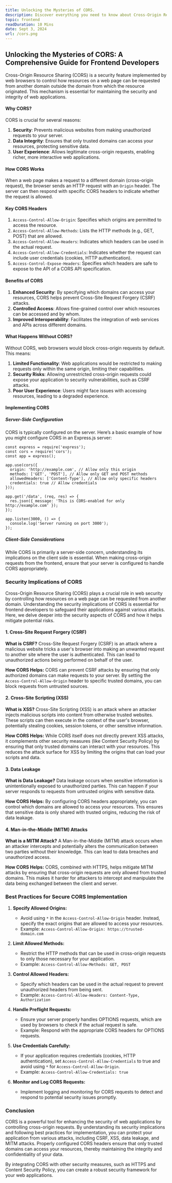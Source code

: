 ```yaml
---
title: Unlocking the Mysteries of CORS.
description: Discover everything you need to know about Cross-Origin Resource Sharing (CORS) in frontend development.
topic: frontend
readDuration: 10 Mins
date: Sept 3, 2024
url: /cors.png
---
```


## **Unlocking the Mysteries of CORS: A Comprehensive Guide for Frontend Developers**

Cross-Origin Resource Sharing (CORS) is a security feature implemented by web browsers to control how resources on a web page can be requested from another domain outside the domain from which the resource originated. This mechanism is essential for maintaining the security and integrity of web applications.

#### **Why CORS?**

CORS is crucial for several reasons:

1. **Security**: Prevents malicious websites from making unauthorized requests to your server.
2. **Data Integrity**: Ensures that only trusted domains can access your resources, protecting sensitive data.
3. **User Experience**: Allows legitimate cross-origin requests, enabling richer, more interactive web applications.

#### **How CORS Works**

When a web page makes a request to a different domain (cross-origin request), the browser sends an HTTP request with an `Origin` header. The server can then respond with specific CORS headers to indicate whether the request is allowed.

#### **Key CORS Headers**

1. `Access-Control-Allow-Origin`: Specifies which origins are permitted to access the resource.
2. `Access-Control-Allow-Methods`: Lists the HTTP methods (e.g., GET, POST) that are allowed.
3. `Access-Control-Allow-Headers`: Indicates which headers can be used in the actual request.
4. `Access-Control-Allow-Credentials`: Indicates whether the request can include user credentials (cookies, HTTP authentication).
5. `Access-Control-Expose-Headers`: Specifies which headers are safe to expose to the API of a CORS API specification.

#### **Benefits of CORS**

1. **Enhanced Security**: By specifying which domains can access your resources, CORS helps prevent Cross-Site Request Forgery (CSRF) attacks.
2. **Controlled Access**: Allows fine-grained control over which resources can be accessed and by whom.
3. **Improved Interoperability**: Facilitates the integration of web services and APIs across different domains.

#### **What Happens Without CORS?**

Without CORS, web browsers would block cross-origin requests by default. This means:

1. **Limited Functionality**: Web applications would be restricted to making requests only within the same origin, limiting their capabilities.
2. **Security Risks**: Allowing unrestricted cross-origin requests could expose your application to security vulnerabilities, such as CSRF attacks.
3. **Poor User Experience**: Users might face issues with accessing resources, leading to a degraded experience.

#### **Implementing CORS**

##### **Server-Side Configuration**

CORS is typically configured on the server. Here’s a basic example of how you might configure CORS in an Express.js server:

```
const express = require('express');
const cors = require('cors');
const app = express();

app.use(cors({
  origin: 'http://example.com', // Allow only this origin
  methods: ['GET', 'POST'], // Allow only GET and POST methods
  allowedHeaders: ['Content-Type'], // Allow only specific headers
  credentials: true // Allow credentials
}));

app.get('/data', (req, res) => {
  res.json({ message: 'This is CORS-enabled for only http://example.com' });
});

app.listen(3000, () => {
  console.log('Server running on port 3000');
});
```

##### **Client-Side Considerations**

While CORS is primarily a server-side concern, understanding its implications on the client side is essential. When making cross-origin requests from the frontend, ensure that your server is configured to handle CORS appropriately.

### **Security Implications of CORS**

Cross-Origin Resource Sharing (CORS) plays a crucial role in web security by controlling how resources on a web page can be requested from another domain. Understanding the security implications of CORS is essential for frontend developers to safeguard their applications against various attacks. Here, we delve deeper into the security aspects of CORS and how it helps mitigate potential risks.

#### **1. Cross-Site Request Forgery (CSRF)**

**What is CSRF?** Cross-Site Request Forgery (CSRF) is an attack where a malicious website tricks a user's browser into making an unwanted request to another site where the user is authenticated. This can lead to unauthorized actions being performed on behalf of the user.

**How CORS Helps:** CORS can prevent CSRF attacks by ensuring that only authorized domains can make requests to your server. By setting the `Access-Control-Allow-Origin` header to specific trusted domains, you can block requests from untrusted sources.

#### **2. Cross-Site Scripting (XSS)**

**What is XSS?** Cross-Site Scripting (XSS) is an attack where an attacker injects malicious scripts into content from otherwise trusted websites. These scripts can then execute in the context of the user's browser, potentially stealing cookies, session tokens, or other sensitive information.

**How CORS Helps:** While CORS itself does not directly prevent XSS attacks, it complements other security measures (like Content Security Policy) by ensuring that only trusted domains can interact with your resources. This reduces the attack surface for XSS by limiting the origins that can load your scripts and data.

#### **3. Data Leakage**

**What is Data Leakage?** Data leakage occurs when sensitive information is unintentionally exposed to unauthorized parties. This can happen if your server responds to requests from untrusted origins with sensitive data.

**How CORS Helps:** By configuring CORS headers appropriately, you can control which domains are allowed to access your resources. This ensures that sensitive data is only shared with trusted origins, reducing the risk of data leakage.

#### **4. Man-in-the-Middle (MITM) Attacks**

**What is a MITM Attack?** A Man-in-the-Middle (MITM) attack occurs when an attacker intercepts and potentially alters the communication between two parties without their knowledge. This can lead to data breaches and unauthorized access.

**How CORS Helps:** CORS, combined with HTTPS, helps mitigate MITM attacks by ensuring that cross-origin requests are only allowed from trusted domains. This makes it harder for attackers to intercept and manipulate the data being exchanged between the client and server.

### **Best Practices for Secure CORS Implementation**

1. **Specify Allowed Origins:**

   - Avoid using `*` in the `Access-Control-Allow-Origin` header. Instead, specify the exact origins that are allowed to access your resources.
   - Example: `Access-Control-Allow-Origin: https://trusted-domain.com`

2. **Limit Allowed Methods:**

   - Restrict the HTTP methods that can be used in cross-origin requests to only those necessary for your application.
   - Example: `Access-Control-Allow-Methods: GET, POST`

3. **Control Allowed Headers:**

   - Specify which headers can be used in the actual request to prevent unauthorized headers from being sent.
   - Example: `Access-Control-Allow-Headers: Content-Type, Authorization`

4. **Handle Preflight Requests:**

   - Ensure your server properly handles OPTIONS requests, which are used by browsers to check if the actual request is safe.
   - Example: Respond with the appropriate CORS headers for OPTIONS requests.

5. **Use Credentials Carefully:**

   - If your application requires credentials (cookies, HTTP authentication), set `Access-Control-Allow-Credentials` to true and avoid using `*` for `Access-Control-Allow-Origin`.
   - Example: `Access-Control-Allow-Credentials: true`

6. **Monitor and Log CORS Requests:**

   - Implement logging and monitoring for CORS requests to detect and respond to potential security issues promptly.

### **Conclusion**

CORS is a powerful tool for enhancing the security of web applications by controlling cross-origin requests. By understanding its security implications and following best practices for implementation, you can protect your application from various attacks, including CSRF, XSS, data leakage, and MITM attacks. Properly configured CORS headers ensure that only trusted domains can access your resources, thereby maintaining the integrity and confidentiality of your data.

By integrating CORS with other security measures, such as HTTPS and Content Security Policy, you can create a robust security framework for your web applications.
